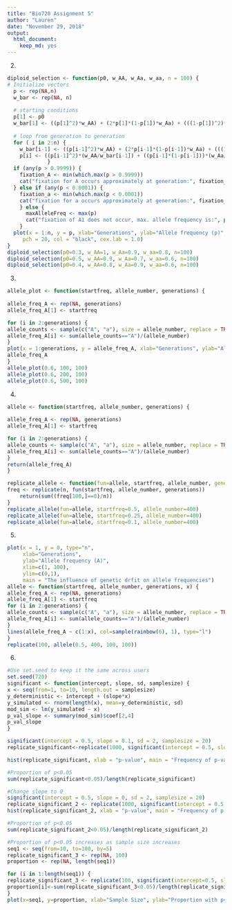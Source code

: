 ```yaml
---
title: "Bio720 Assignment 5"
author: "Lauren"
date: "November 29, 2018"
output: 
  html_document: 
    keep_md: yes
---
```

2.
```r
diploid_selection <- function(p0, w_AA, w_Aa, w_aa, n = 100) {
# Initialize vectors 
  p <- rep(NA,n)  
  w_bar <- rep(NA, n)
  
  # starting conditions
  p[1] <- p0
  w_bar[1] <- ((p[1]^2)*w_AA) + (2*p[1]*(1-p[1])*w_Aa) + (((1-p[1])^2)*w_aa)
  
  # loop from generation to generation
  for ( i in 2:n) {
    w_bar[i-1] <- ((p[i-1]^2)*w_AA) + (2*p[i-1]*(1-p[i-1])*w_Aa) + (((1-p[i-1])^2)*w_aa) 
    p[i] <- ((p[i-1]^2)*(w_AA/w_bar[i-1]) + ((p[i-1]*(1-p[i-1]))*(w_Aa/w_bar[i-1])))
             }
  if (any(p > 0.9999)) {
    fixation_A <- min(which.max(p > 0.9999))
    cat("fixation for A occurs approximately at generation:", fixation_A) 
  } else if (any(p < 0.0001)) {
    fixation_a <- min(which.max(p < 0.0001))
    cat("fixation for a occurs approximately at generation:", fixation_a)
    } else {
      maxAlleleFreq <- max(p)
      cat("fixation of A1 does not occur, max. allele frequency is:", print(maxAlleleFreq, digits=2))
    }
  plot(x = 1:n, y = p, xlab="Generations", ylab="Allele frequency (p)",
     pch = 20, col = "black", cex.lab = 1.0)
}
diploid_selection(p0=0.3, w_AA=1, w_Aa=0.9, w_aa=0.8, n=100)
diploid_selection(p0=0.5, w_AA=0.9, w_Aa=0.7, w_aa=0.6, n=100)
diploid_selection(p0=0.4, w_AA=0.8, w_Aa=0.9, w_aa=0.6, n=100)
```

3.
```r
allele_plot <- function(startfreq, allele_number, generations) {
  
allele_freq_A <- rep(NA, generations)
allele_freq_A[1] <- startfreq

for (i in 2:generations) {
allele_counts <- sample(c("A", "a"), size = allele_number, replace = TRUE, prob = c(allele_freq_A[i-1], 1 - (allele_freq_A[i-1])))
allele_freq_A[i] <- sum(allele_counts=="A")/(allele_number)
}
plot(x = 1:generations, y = allele_freq_A, xlab="Generations", ylab="Allele frequency (A)", pch = 20, col = "black", cex.lab = 1.0, type="l")
allele_freq_A
}
allele_plot(0.6, 100, 100)
allele_plot(0.6, 200, 100)
allele_plot(0.6, 500, 100)
```

4.
```r
allele <- function(startfreq, allele_number, generations) {
  
allele_freq_A <- rep(NA, generations)
allele_freq_A[1] <- startfreq

for (i in 2:generations) {
allele_counts <- sample(c("A", "a"), size = allele_number, replace = TRUE, prob = c(allele_freq_A[i-1], 1 - (allele_freq_A[i-1])))
allele_freq_A[i] <- sum(allele_counts=="A")/(allele_number)
}
return(allele_freq_A)
}

replicate_allele <- function(fun=allele, startfreq, allele_number, generations=100, n=1000) {
freq <- replicate(n, fun(startfreq, allele_number, generations))
    return(sum((freq[100,]==0)/n))
}
replicate_allele(fun=allele, startfreq=0.5, allele_number=400)
replicate_allele(fun=allele, startfreq=0.25, allele_number=400)
replicate_allele(fun=allele, startfreq=0.1, allele_number=400)

```

5.
```r
plot(x = 1, y = 0, type="n",
     xlab="Generations", 
     ylab="Allele frequency (A)", 
     xlim=c(1, 100), 
     ylim=c(0,1),
     main = "The influence of genetic drfit on allele frequencies")
allele <- function(startfreq, allele_number, generations, x) {
allele_freq_A <- rep(NA, generations)
allele_freq_A[1] <- startfreq
for (i in 2:generations) {
allele_counts <- sample(c("A", "a"), size = allele_number, replace = TRUE, prob = c(allele_freq_A[i-1], 1 - (allele_freq_A[i-1])))
allele_freq_A[i] <- sum(allele_counts=="A")/(allele_number)
}
lines(allele_freq_A ~ c(1:x), col=sample(rainbow(6), 1), type="l")
}
replicate(100, allele(0.5, 400, 100, 100))

```

6. 
```r
#Use set.seed to keep it the same across users
set.seed(720)
significant <- function(intercept, slope, sd, samplesize) {
x <- seq(from=1, to=10, length.out = samplesize)
y_deterministic <- intercept + (slope*x)
y_simulated <- rnorm(length(x), mean=y_deterministic, sd)
mod_sim <- lm(y_simulated ~ x)
p_val_slope <- summary(mod_sim)$coef[2,4]
p_val_slope
}

significant(intercept = 0.5, slope = 0.1, sd = 2, samplesize = 20)
replicate_significant<-replicate(1000, significant(intercept = 0.5, slope = 0.1, sd = 2, samplesize = 20))

hist(replicate_significant, xlab = "p-value", main = "Frequency of p-values over replicates")

#Proportion of p<0.05
sum(replicate_significant<0.05)/length(replicate_significant)

#Change slope to 0
significant(intercept = 0.5, slope = 0, sd = 2, samplesize = 20)
replicate_significant_2 <- replicate(1000, significant(intercept = 0.5, slope = 0, sd = 2, samplesize = 20))
hist(replicate_significant_2, xlab = "p-value", main = "Frequency of p-values over replicates")

#Proportion of p<0.05
sum(replicate_significant_2<0.05)/length(replicate_significant_2)

#Proportion of p<0.05 increases as sample size increases
seq1 <- seq(from=10, to=100, by=5)
replicate_significant_3 <- rep(NA, 100)
proportion <- rep(NA, length(seq1))

for (i in 1:length(seq1)) {
replicate_significant_3 <- replicate(100, significant(intercept=0.5, slope=0.1, sd=1.5, samplesize = seq1[i]))
proportion[i]<-sum(replicate_significant_3<0.05)/length(replicate_significant_3)
}
plot(x=seq1, y=proportion, xlab="Sample Size", ylab="Proportion with p<0.05", main = "Proportion of p<0.05 with variation in sample size")
```


